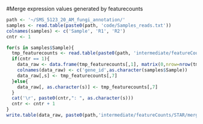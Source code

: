 #Merge expression values generated by featurecounts  
```r
path <- '~/SMS_5123_20_AM_fungi_annotation/'
samples <- read.table(paste0(path, 'code/Samples_reads.txt'))
colnames(samples) <- c('Sample', 'R1', 'R2')
cntr <- 1

for(s in samples$Sample){
  tmp_featurecounts <- read.table(paste0(path, 'intermediate/featureCounts/GSNAP_Merged_XenofilteR_assembly1/',s,'/count-s-2'), header = T, skip = 1)
  if(cntr == 1){
    data_raw <- data.frame(tmp_featurecounts[,1], matrix(0,nrow=nrow(tmp_featurecounts), ncol=nrow(samples), byrow = T))
    colnames(data_raw) <- c('gene_id',as.character(samples$Sample))
    data_raw[,s] <- tmp_featurecounts[,7]
  }else{
    data_raw[, as.character(s)] <- tmp_featurecounts[,7]
  }
  cat('\r', paste0(cntr,": ", as.character(s)))
  cntr <- cntr + 1
}
write.table(data_raw, paste0(path,'intermediate/featureCounts/STAR/merged_gene_counts.txt'), col.names = T, row.names = F, quote = F, sep = '\t')
```
